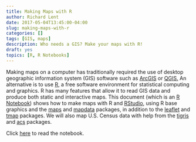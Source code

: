 ```yaml
---
title: Making Maps with R
author: Richard Lent
date: 2017-05-04T13:45:00-04:00
slug: making-maps-with-r
categories: []
tags: [GIS, maps]
description: Who needs a GIS? Make your maps with R!
draft: yes
topics: [R, R Notebooks]
---
```


Making maps on a computer has traditionally required the use of desktop geographic information system (GIS) software such as [ArcGIS](http://desktop.arcgis.com/en/) or [QGIS.](http://qgis.org/) An alternative is to use [R](https://www.r-project.org/), a free software environment for statistical computing and graphics. R has many features that allow it to read GIS data and produce both static and interactive maps. This document (which is an [R Notebook](http://rmarkdown.rstudio.com/r_notebooks.html)) shows how to make maps with R and [RStudio](https://www.rstudio.com/), using R base graphics and the [maps](https://cran.r-project.org/web/packages/maps/index.html) and [mapdata](https://cran.r-project.org/web/packages/mapdata/index.html) packages, in addition to the [leaflet](http://rstudio.github.io/leaflet/) and [tmap](https://github.com/mtennekes/tmap) packages. We will also map U.S. Census data with help from the [tigris](https://github.com/walkerke/tigris) and [acs](https://github.com/cran/acs) packages.

Click [here](/rnotebooks/maps.nb.html) to read the notebook.

